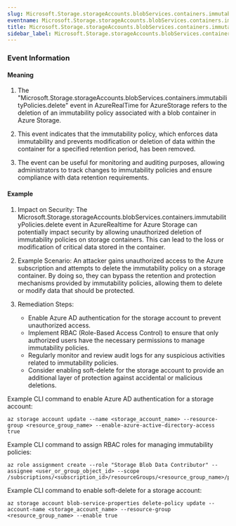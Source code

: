 ```yaml
--- 
slug: Microsoft.Storage.storageAccounts.blobServices.containers.immutabilityPolicies.delete
eventname: Microsoft.Storage.storageAccounts.blobServices.containers.immutabilityPolicies.delete
title: Microsoft.Storage.storageAccounts.blobServices.containers.immutabilityPolicies.delete
sidebar_label: Microsoft.Storage.storageAccounts.blobServices.containers.immutabilityPolicies.delete
---
```

                       
### Event Information

#### Meaning

1. The "Microsoft.Storage.storageAccounts.blobServices.containers.immutabilityPolicies.delete" event in AzureRealTime for AzureStorage refers to the deletion of an immutability policy associated with a blob container in Azure Storage.

2. This event indicates that the immutability policy, which enforces data immutability and prevents modification or deletion of data within the container for a specified retention period, has been removed.

3. The event can be useful for monitoring and auditing purposes, allowing administrators to track changes to immutability policies and ensure compliance with data retention requirements.

#### Example

1. Impact on Security: The Microsoft.Storage.storageAccounts.blobServices.containers.immutabilityPolicies.delete event in AzureRealtime for Azure Storage can potentially impact security by allowing unauthorized deletion of immutability policies on storage containers. This can lead to the loss or modification of critical data stored in the container.

2. Example Scenario: An attacker gains unauthorized access to the Azure subscription and attempts to delete the immutability policy on a storage container. By doing so, they can bypass the retention and protection mechanisms provided by immutability policies, allowing them to delete or modify data that should be protected.

3. Remediation Steps:
   - Enable Azure AD authentication for the storage account to prevent unauthorized access.
   - Implement RBAC (Role-Based Access Control) to ensure that only authorized users have the necessary permissions to manage immutability policies.
   - Regularly monitor and review audit logs for any suspicious activities related to immutability policies.
   - Consider enabling soft-delete for the storage account to provide an additional layer of protection against accidental or malicious deletions.

Example CLI command to enable Azure AD authentication for a storage account:
```
az storage account update --name <storage_account_name> --resource-group <resource_group_name> --enable-azure-active-directory-access true
```

Example CLI command to assign RBAC roles for managing immutability policies:
```
az role assignment create --role "Storage Blob Data Contributor" --assignee <user_or_group_object_id> --scope /subscriptions/<subscription_id>/resourceGroups/<resource_group_name>/providers/Microsoft.Storage/storageAccounts/<storage_account_name>
```

Example CLI command to enable soft-delete for a storage account:
```
az storage account blob-service-properties delete-policy update --account-name <storage_account_name> --resource-group <resource_group_name> --enable true
```


 